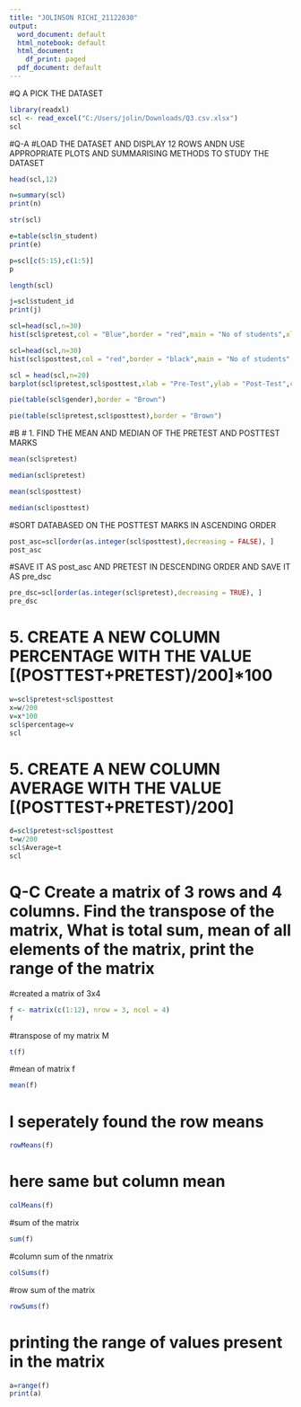---
title: "JOLINSON RICHI_21122030"
output:
  word_document: default
  html_notebook: default
  html_document:
    df_print: paged
  pdf_document: default
---

#Q A PICK THE DATASET 

```{r}
library(readxl)
scl <- read_excel("C:/Users/jolin/Downloads/Q3.csv.xlsx")
scl
```
#Q-A 
#LOAD THE DATASET AND DISPLAY 12 ROWS ANDN USE APPROPRIATE PLOTS AND SUMMARISING METHODS TO STUDY THE DATASET 

```{r}
head(scl,12)
```

```{r}
n=summary(scl)
print(n)
```
```{r}
str(scl)
```
```{r}
e=table(scl$n_student)
print(e)
```
```{r}
p=scl[c(5:15),c(1:5)]
p
```
```{r}
length(scl)
```
```{r}
j=scl$student_id
print(j)
```
```{r}
scl=head(scl,n=30)
hist(scl$pretest,col = "Blue",border = "red",main = "No of students",xlab = "Pretest")
```
```{r}
scl=head(scl,n=30)
hist(scl$posttest,col = "red",border = "black",main = "No of students",xlab = "Posttest")
```


```{r}
scl = head(scl,n=20)
barplot(scl$pretest,scl$posttest,xlab = "Pre-Test",ylab = "Post-Test",col ="brown")
```
```{r}
pie(table(scl$gender),border = "Brown")
```
```{r}
pie(table(scl$pretest,scl$posttest),border = "Brown")
```


#B 
# 1. FIND THE MEAN AND MEDIAN OF THE PRETEST AND POSTTEST MARKS 

```{r}
mean(scl$pretest)
```
```{r}
median(scl$pretest)
```

```{r}
mean(scl$posttest)
```
```{r}
median(scl$posttest)
```
#SORT DATABASED ON THE POSTTEST MARKS IN ASCENDING ORDER 

```{r}
post_asc=scl[order(as.integer(scl$posttest),decreasing = FALSE), ]
post_asc
```
#SAVE IT AS post_asc AND PRETEST IN DESCENDING ORDER AND SAVE IT AS pre_dsc

```{r}
pre_dsc=scl[order(as.integer(scl$pretest),decreasing = TRUE), ]
pre_dsc
```
# 5. CREATE A NEW COLUMN PERCENTAGE WITH THE VALUE [(POSTTEST+PRETEST)/200]*100

```{r}
w=scl$pretest+scl$posttest
x=w/200
v=x*100
scl$percentage=v
scl
```
# 5. CREATE A NEW COLUMN AVERAGE WITH THE VALUE [(POSTTEST+PRETEST)/200]

```{r}
d=scl$pretest+scl$posttest
t=w/200
scl$Average=t
scl
```



# Q-C Create a matrix of 3 rows and 4 columns. Find the transpose of the matrix, What is total sum, mean of all elements of the matrix, print the range of the matrix 

#created a matrix of 3x4

```{r}
f <- matrix(c(1:12), nrow = 3, ncol = 4)
f
```
#transpose of my matrix M 

```{r}
t(f)
```
#mean of matrix f

```{r}
mean(f)
```
# I seperately found the row means

```{r}
rowMeans(f)
```
# here same but column mean 

```{r}
colMeans(f)
```
#sum of the matrix

```{r}
sum(f)
```
#column sum of the nmatrix 

```{r}
colSums(f)
```
#row sum of the matrix 

```{r}
rowSums(f)
```
# printing the range of values present in the matrix 
```{r}
a=range(f)
print(a)
```



